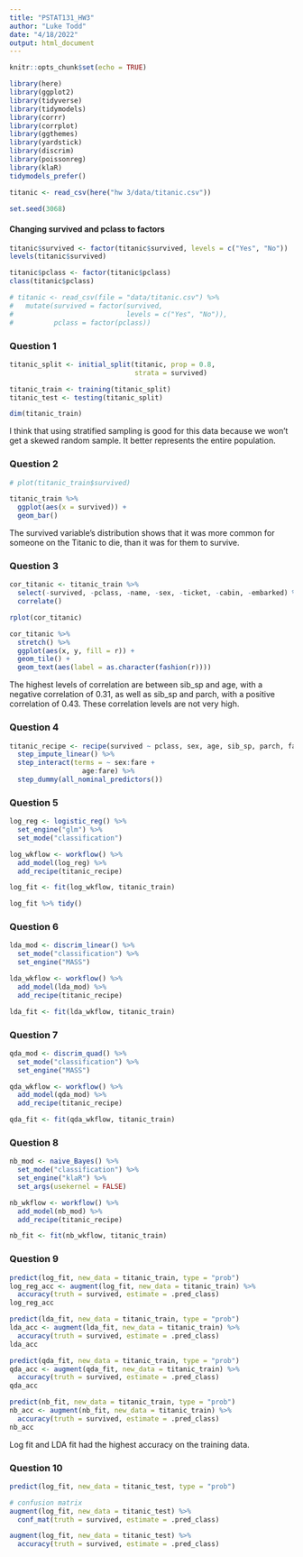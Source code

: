 ```yaml
---
title: "PSTAT131_HW3"
author: "Luke Todd"
date: "4/18/2022"
output: html_document
---
```


```r

knitr::opts_chunk$set(echo = TRUE)

library(here)
library(ggplot2)
library(tidyverse)
library(tidymodels)
library(corrr)
library(corrplot)
library(ggthemes)
library(yardstick)
library(discrim)
library(poissonreg)
library(klaR)
tidymodels_prefer()

titanic <- read_csv(here("hw 3/data/titanic.csv"))

set.seed(3068)

```

#### Changing survived and pclass to factors
```r

titanic$survived <- factor(titanic$survived, levels = c("Yes", "No"))
levels(titanic$survived)

titanic$pclass <- factor(titanic$pclass)
class(titanic$pclass)

# titanic <- read_csv(file = "data/titanic.csv") %>% 
#   mutate(survived = factor(survived, 
#                            levels = c("Yes", "No")),
#          pclass = factor(pclass))

```


### Question 1
```r

titanic_split <- initial_split(titanic, prop = 0.8,
                               strata = survived)

titanic_train <- training(titanic_split)
titanic_test <- testing(titanic_split)

dim(titanic_train)

```

I think that using stratified sampling is good for this data because we won't get a skewed random sample. It better represents the entire population.


### Question 2
```r

# plot(titanic_train$survived)

titanic_train %>%
  ggplot(aes(x = survived)) + 
  geom_bar()

```
The survived variable's distribution shows that it was more common for someone on the Titanic to die, than it was for them to survive.

### Question 3
```r

cor_titanic <- titanic_train %>%
  select(-survived, -pclass, -name, -sex, -ticket, -cabin, -embarked) %>%
  correlate()

rplot(cor_titanic)

cor_titanic %>%
  stretch() %>%
  ggplot(aes(x, y, fill = r)) +
  geom_tile() +
  geom_text(aes(label = as.character(fashion(r))))

```
The highest levels of correlation are between sib_sp and age, with a negative correlation of 0.31, as well as sib_sp and parch, with a positive correlation of 0.43. These correlation levels are not very high.


### Question 4
```r

titanic_recipe <- recipe(survived ~ pclass, sex, age, sib_sp, parch, fare, data = titanic_train) %>%
  step_impute_linear() %>%
  step_interact(terms = ~ sex:fare +
                  age:fare) %>%
  step_dummy(all_nominal_predictors())

```


### Question 5
```r

log_reg <- logistic_reg() %>%
  set_engine("glm") %>%
  set_mode("classification")

log_wkflow <- workflow() %>%
  add_model(log_reg) %>%
  add_recipe(titanic_recipe)

log_fit <- fit(log_wkflow, titanic_train)

log_fit %>% tidy()

```


### Question 6
```r

lda_mod <- discrim_linear() %>% 
  set_mode("classification") %>% 
  set_engine("MASS")

lda_wkflow <- workflow() %>% 
  add_model(lda_mod) %>% 
  add_recipe(titanic_recipe)

lda_fit <- fit(lda_wkflow, titanic_train)

```


### Question 7
```r

qda_mod <- discrim_quad() %>% 
  set_mode("classification") %>% 
  set_engine("MASS")

qda_wkflow <- workflow() %>% 
  add_model(qda_mod) %>% 
  add_recipe(titanic_recipe)

qda_fit <- fit(qda_wkflow, titanic_train)

```


### Question 8
```r

nb_mod <- naive_Bayes() %>% 
  set_mode("classification") %>% 
  set_engine("klaR") %>% 
  set_args(usekernel = FALSE) 

nb_wkflow <- workflow() %>% 
  add_model(nb_mod) %>% 
  add_recipe(titanic_recipe)

nb_fit <- fit(nb_wkflow, titanic_train)

```


### Question 9
```r

predict(log_fit, new_data = titanic_train, type = "prob")
log_reg_acc <- augment(log_fit, new_data = titanic_train) %>%
  accuracy(truth = survived, estimate = .pred_class)
log_reg_acc

predict(lda_fit, new_data = titanic_train, type = "prob")
lda_acc <- augment(lda_fit, new_data = titanic_train) %>%
  accuracy(truth = survived, estimate = .pred_class)
lda_acc

predict(qda_fit, new_data = titanic_train, type = "prob")
qda_acc <- augment(qda_fit, new_data = titanic_train) %>%
  accuracy(truth = survived, estimate = .pred_class)
qda_acc

predict(nb_fit, new_data = titanic_train, type = "prob")
nb_acc <- augment(nb_fit, new_data = titanic_train) %>%
  accuracy(truth = survived, estimate = .pred_class)
nb_acc

```

Log fit and LDA fit had the highest accuracy on the training data.


### Question 10
```r

predict(log_fit, new_data = titanic_test, type = "prob")

# confusion matrix
augment(log_fit, new_data = titanic_test) %>%
  conf_mat(truth = survived, estimate = .pred_class) 

augment(log_fit, new_data = titanic_test) %>%
  accuracy(truth = survived, estimate = .pred_class)

```














